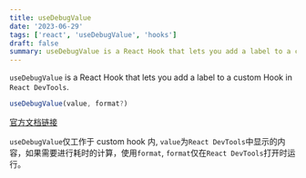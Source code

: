 ```yaml
---
title: useDebugValue
date: '2023-06-29'
tags: ['react', 'useDebugValue', 'hooks']
draft: false
summary: useDebugValue is a React Hook that lets you add a label to a custom Hook in React DevTools.
---
```


`useDebugValue` is a React Hook that lets you add a label to a custom Hook in `React DevTools`.

```jsx
useDebugValue(value, format?)
```

[官方文档链接](https://react.dev/reference/react/useDebugValue)

`useDebugValue`仅工作于 custom hook 内, `value`为`React DevTools`中显示的内容，如果需要进行耗时的计算，使用`format`, `format`仅在`React DevTools`打开时运行。
